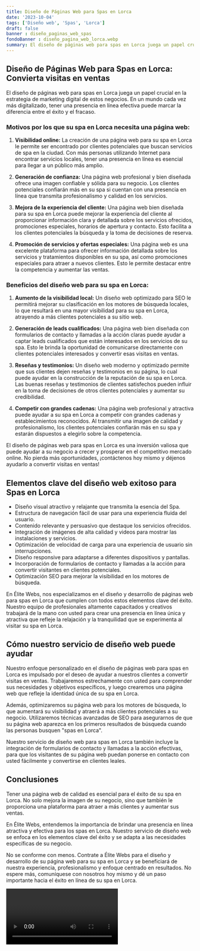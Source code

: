 ```yaml
---
title: Diseño de Páginas Web para Spas en Lorca
date: '2023-10-04'
tags: ['Diseño web', 'Spas', 'Lorca']
draft: false
banner : diseño_paginas_web_spas
fondoBanner : diseño_pagina_web_lorca.webp
summary: El diseño de páginas web para spas en Lorca juega un papel crucial en la estrategia de marketing digital de estos negocios. En un mundo cada vez más digitalizado, tener una presencia en línea efectiva puede marcar la diferencia entre el éxito y el fracaso.
---
```


## Diseño de Páginas Web para Spas en Lorca: Convierta visitas en ventas

El diseño de páginas web para spas en Lorca juega un papel crucial en la estrategia de marketing digital de estos negocios. En un mundo cada vez más digitalizado, tener una presencia en línea efectiva puede marcar la diferencia entre el éxito y el fracaso.

### Motivos por los que su spa en Lorca necesita una página web:

1. **Visibilidad online:** La creación de una página web para su spa en Lorca le permite ser encontrado por clientes potenciales que buscan servicios de spa en la ciudad. Con más personas utilizando Internet para encontrar servicios locales, tener una presencia en línea es esencial para llegar a un público más amplio.

2. **Generación de confianza:** Una página web profesional y bien diseñada ofrece una imagen confiable y sólida para su negocio. Los clientes potenciales confiarán más en su spa si cuentan con una presencia en línea que transmita profesionalismo y calidad en los servicios.

3. **Mejora de la experiencia del cliente:** Una página web bien diseñada para su spa en Lorca puede mejorar la experiencia del cliente al proporcionar información clara y detallada sobre los servicios ofrecidos, promociones especiales, horarios de apertura y contacto. Esto facilita a los clientes potenciales la búsqueda y la toma de decisiones de reserva.

4. **Promoción de servicios y ofertas especiales:** Una página web es una excelente plataforma para ofrecer información detallada sobre los servicios y tratamientos disponibles en su spa, así como promociones especiales para atraer a nuevos clientes. Esto le permite destacar entre la competencia y aumentar las ventas.

### Beneficios del diseño web para su spa en Lorca:

1. **Aumento de la visibilidad local:** Un diseño web optimizado para SEO le permitirá mejorar su clasificación en los motores de búsqueda locales, lo que resultará en una mayor visibilidad para su spa en Lorca, atrayendo a más clientes potenciales a su sitio web.

2. **Generación de leads cualificados:** Una página web bien diseñada con formularios de contacto y llamadas a la acción claras puede ayudar a captar leads cualificados que están interesados en los servicios de su spa. Esto le brinda la oportunidad de comunicarse directamente con clientes potenciales interesados y convertir esas visitas en ventas.

3. **Reseñas y testimonios:** Un diseño web moderno y optimizado permite que sus clientes dejen reseñas y testimonios en su página, lo cual puede ayudar en la construcción de la reputación de su spa en Lorca. Las buenas reseñas y testimonios de clientes satisfechos pueden influir en la toma de decisiones de otros clientes potenciales y aumentar su credibilidad.

4. **Competir con grandes cadenas:** Una página web profesional y atractiva puede ayudar a su spa en Lorca a competir con grandes cadenas y establecimientos reconocidos. Al transmitir una imagen de calidad y profesionalismo, los clientes potenciales confiarán más en su spa y estarán dispuestos a elegirlo sobre la competencia.

El diseño de páginas web para spas en Lorca es una inversión valiosa que puede ayudar a su negocio a crecer y prosperar en el competitivo mercado online. No pierda más oportunidades, ¡contáctenos hoy mismo y déjenos ayudarlo a convertir visitas en ventas!

<GifSeo />

<Cta />

## Elementos clave del diseño web exitoso para Spas en Lorca 

- Diseño visual atractivo y relajante que transmita la esencia del Spa.
- Estructura de navegación fácil de usar para una experiencia fluida del usuario.
- Contenido relevante y persuasivo que destaque los servicios ofrecidos.
- Integración de imágenes de alta calidad y videos para mostrar las instalaciones y servicios.
- Optimización de velocidad de carga para una experiencia de usuario sin interrupciones.
- Diseño responsive para adaptarse a diferentes dispositivos y pantallas.
- Incorporación de formularios de contacto y llamadas a la acción para convertir visitantes en clientes potenciales.
- Optimización SEO para mejorar la visibilidad en los motores de búsqueda.

En Élite Webs, nos especializamos en el diseño y desarrollo de páginas web para spas en Lorca que cumplen con todos estos elementos clave del éxito. Nuestro equipo de profesionales altamente capacitados y creativos trabajará de la mano con usted para crear una presencia en línea única y atractiva que refleje la relajación y la tranquilidad que se experimenta al visitar su spa en Lorca.

## Cómo nuestro servicio de diseño web puede ayudar

Nuestro enfoque personalizado en el diseño de páginas web para spas en Lorca es impulsado por el deseo de ayudar a nuestros clientes a convertir visitas en ventas. Trabajaremos estrechamente con usted para comprender sus necesidades y objetivos específicos, y luego crearemos una página web que refleje la identidad única de su spa en Lorca.

Además, optimizaremos su página web para los motores de búsqueda, lo que aumentará su visibilidad y atraerá a más clientes potenciales a su negocio. Utilizaremos técnicas avanzadas de SEO para asegurarnos de que su página web aparezca en los primeros resultados de búsqueda cuando las personas busquen "spas en Lorca".

Nuestro servicio de diseño web para spas en Lorca también incluye la integración de formularios de contacto y llamadas a la acción efectivas, para que los visitantes de su página web puedan ponerse en contacto con usted fácilmente y convertirse en clientes leales.

## Conclusiones

Tener una página web de calidad es esencial para el éxito de su spa en Lorca. No solo mejora la imagen de su negocio, sino que también le proporciona una plataforma para atraer a más clientes y aumentar sus ventas.

En Élite Webs, entendemos la importancia de brindar una presencia en línea atractiva y efectiva para los spas en Lorca. Nuestro servicio de diseño web se enfoca en los elementos clave del éxito y se adapta a las necesidades específicas de su negocio.

No se conforme con menos. Contrate a Élite Webs para el diseño y desarrollo de su página web para su spa en Lorca y se beneficiará de nuestra experiencia, profesionalismo y enfoque centrado en resultados. No espere más, comuníquese con nosotros hoy mismo y dé un paso importante hacia el éxito en línea de su spa en Lorca.

<Video />

<CtaBot job='Spas' city='Lorca'/>

<Gmaps query='Lorca+españa+maps' />